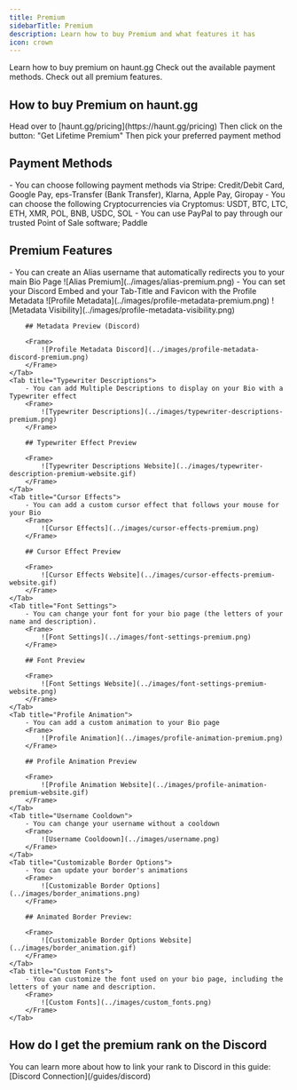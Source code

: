 ---
title: Premium
sidebarTitle: Premium
description: Learn how to buy Premium and what features it has
icon: crown
---

<div className="mobile-only">
<Card title="Buy Premium" icon="circle-1" href="../guides/premium#how-to-buy-premium-on-haunt-gg" horizontal>
Learn how to buy premium on haunt.gg
</Card>

<Card title="Payment Methods" icon="circle-2" href="../guides/premium#payment-methods" horizontal>
Check out the available payment methods.
</Card>

<Card title="Premium Features" icon="circle-3" href="../guides/premium#premium-features" horizontal>
Check out all premium features.
</Card>
</div>

## How to buy Premium on haunt.gg

<Steps>
    <Step title="Go to the pricing page">
        Head over to [haunt.gg/pricing](https://haunt.gg/pricing)
    </Step>
    <Step title="Click on the Buy Button">
        Then click on the button: "Get Lifetime Premium"
    </Step>
    <Step title="Pick your payment method">
        Then pick your preferred payment method
    </Step>
</Steps>

## Payment Methods

<Tabs>
    <Tab title="Stripe">
        - You can choose following payment methods via Stripe: Credit/Debit Card, Google Pay, eps-Transfer (Bank Transfer), Klarna, Apple Pay, Giropay
    </Tab>
    <Tab title="Cryptocurrencies">
        - You can choose the following Cryptocurrencies via Cryptomus: USDT, BTC, LTC, ETH, XMR, POL, BNB, USDC, SOL
    </Tab>
    <Tab title="PayPal">
        - You can use PayPal to pay through our trusted Point of Sale software; Paddle
    </Tab>
</Tabs>

## Premium Features

<Tabs>
    <Tab title="Alias">
        - You can create an Alias username that automatically redirects you to your main Bio Page
        <Frame>
            ![Alias Premium](../images/alias-premium.png)
        </Frame>
    </Tab>
    <Tab title="Profile Metadata">
        - You can set your Discord Embed and your Tab-Title and Favicon with the Profile Metadata
        <Frame>
            ![Profile Metadata](../images/profile-metadata-premium.png)
        </Frame>
        <Frame>
            ![Metadata Visibility](../images/profile-metadata-visibility.png)
        </Frame>

        ## Metadata Preview (Discord)
        
        <Frame>
            ![Profile Metadata Discord](../images/profile-metadata-discord-premium.png)
        </Frame>
    </Tab>
    <Tab title="Typewriter Descriptions">
        - You can add Multiple Descriptions to display on your Bio with a Typewriter effect
        <Frame>
            ![Typewriter Descriptions](../images/typewriter-descriptions-premium.png)
        </Frame>

        ## Typewriter Effect Preview

        <Frame>
            ![Typewriter Descriptions Website](../images/typewriter-description-premium-website.gif)
        </Frame>
    </Tab>
    <Tab title="Cursor Effects">
        - You can add a custom cursor effect that follows your mouse for your Bio
        <Frame>
            ![Cursor Effects](../images/cursor-effects-premium.png)
        </Frame>

        ## Cursor Effect Preview

        <Frame>
            ![Cursor Effects Website](../images/cursor-effects-premium-website.gif)
        </Frame>
    </Tab>
    <Tab title="Font Settings">
        - You can change your font for your bio page (the letters of your name and description).
        <Frame>
            ![Font Settings](../images/font-settings-premium.png)
        </Frame>

        ## Font Preview

        <Frame>
            ![Font Settings Website](../images/font-settings-premium-website.png)
        </Frame>
    </Tab>
    <Tab title="Profile Animation">
        - You can add a custom animation to your Bio page
        <Frame>
            ![Profile Animation](../images/profile-animation-premium.png)
        </Frame>

        ## Profile Animation Preview

        <Frame>
            ![Profile Animation Website](../images/profile-animation-premium-website.gif)
        </Frame>
    </Tab>
    <Tab title="Username Cooldown">
        - You can change your username without a cooldown
        <Frame>
            ![Username Cooldoown](../images/username.png)
        </Frame>
    </Tab>
    <Tab title="Customizable Border Options">
        - You can update your border's animations
        <Frame>
            ![Customizable Border Options](../images/border_animations.png)
        </Frame>

        ## Animated Border Preview:

        <Frame>
            ![Customizable Border Options Website](../images/border_animation.gif)
        </Frame>
    </Tab>
    <Tab title="Custom Fonts">
        - You can customize the font used on your bio page, including the letters of your name and description.
        <Frame>
            ![Custom Fonts](../images/custom_fonts.png)
        </Frame>
    </Tab>

</Tabs>

## How do I get the premium rank on the Discord

<Note>
     You can learn more about how to link your rank to Discord in this guide: [Discord Connection](/guides/discord)
</Note>
